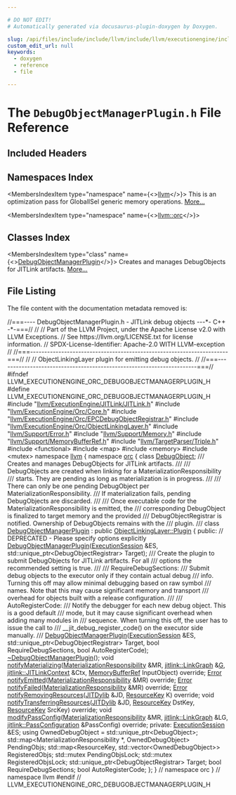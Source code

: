 ```yaml
---

# DO NOT EDIT!
# Automatically generated via docusaurus-plugin-doxygen by Doxygen.

slug: /api/files/include/include/llvm/include/llvm/executionengine/include/llvm/executionengine/orc/debugobjectmanagerplugin-h
custom_edit_url: null
keywords:
  - doxygen
  - reference
  - file

---
```





# The `DebugObjectManagerPlugin.h` File Reference

<DoxygenPage pluginConfig={pluginConfig}>



## Included Headers

<IncludesList>
<IncludesListItem
  filePath="llvm/ExecutionEngine/JITLink/JITLink.h"
  permalink="/docs/api/files/include/include/llvm/include/llvm/executionengine/include/llvm/executionengine/jitlink/jitlink-h"
  isLocal="true" />
<IncludesListItem
  filePath="llvm/ExecutionEngine/Orc/Core.h"
  permalink="/docs/api/files/include/include/llvm/include/llvm/executionengine/include/llvm/executionengine/orc/core-h"
  isLocal="true" />
<IncludesListItem
  filePath="llvm/ExecutionEngine/Orc/EPCDebugObjectRegistrar.h"
  permalink="/docs/api/files/include/include/llvm/include/llvm/executionengine/include/llvm/executionengine/orc/epcdebugobjectregistrar-h"
  isLocal="true" />
<IncludesListItem
  filePath="llvm/ExecutionEngine/Orc/ObjectLinkingLayer.h"
  permalink="/docs/api/files/include/include/llvm/include/llvm/executionengine/include/llvm/executionengine/orc/objectlinkinglayer-h"
  isLocal="true" />
<IncludesListItem
  filePath="llvm/Support/Error.h"
  permalink="/docs/api/files/include/include/llvm/include/llvm/support/error-h"
  isLocal="true" />
<IncludesListItem
  filePath="llvm/Support/Memory.h"
  permalink="/docs/api/files/include/include/llvm/include/llvm/support/memory-h"
  isLocal="true" />
<IncludesListItem
  filePath="llvm/Support/MemoryBufferRef.h"
  permalink="/docs/api/files/include/include/llvm/include/llvm/support/memorybufferref-h"
  isLocal="true" />
<IncludesListItem
  filePath="llvm/TargetParser/Triple.h"
  permalink="/docs/api/files/include/include/llvm/include/llvm/targetparser/triple-h"
  isLocal="true" />
<IncludesListItem
  filePath="functional"
  permalink=""
  isLocal="false" />
<IncludesListItem
  filePath="map"
  permalink=""
  isLocal="false" />
<IncludesListItem
  filePath="memory"
  permalink=""
  isLocal="false" />
<IncludesListItem
  filePath="mutex"
  permalink=""
  isLocal="false" />
</IncludesList>

## Namespaces Index

<MembersIndex>

<MembersIndexItem
  type="namespace"
  name={<><a href="/docs/api/namespaces/llvm">llvm</a></>}>
This is an optimization pass for GlobalISel generic memory operations. <a href="/docs/api/namespaces/llvm/#details">More...</a>
</MembersIndexItem>

<MembersIndexItem
  type="namespace"
  name={<><a href="/docs/api/namespaces/llvm/orc">llvm::orc</a></>}>
</MembersIndexItem>

</MembersIndex>

## Classes Index

<MembersIndex>

<MembersIndexItem
  type="class"
  name={<><a href="/docs/api/classes/llvm/orc/debugobjectmanagerplugin">DebugObjectManagerPlugin</a></>}>
Creates and manages DebugObjects for JITLink artifacts. <a href="/docs/api/classes/llvm/orc/debugobjectmanagerplugin/#details">More...</a>
</MembersIndexItem>

</MembersIndex>


## File Listing

The file content with the documentation metadata removed is:

<ProgramListing>

<Link id="l00001" /><CodeLine lineNumber="1"><Highlight kind="comment">//===---- DebugObjectManagerPlugin.h - JITLink debug objects ---&#42;- C++ -&#42;-===//</Highlight><Highlight kind="normal"></Highlight></CodeLine>
<Link id="l00002" /><CodeLine lineNumber="2"><Highlight kind="normal"></Highlight><Highlight kind="comment">//</Highlight><Highlight kind="normal"></Highlight></CodeLine>
<Link id="l00003" /><CodeLine lineNumber="3"><Highlight kind="normal"></Highlight><Highlight kind="comment">// Part of the LLVM Project, under the Apache License v2.0 with LLVM Exceptions.</Highlight><Highlight kind="normal"></Highlight></CodeLine>
<Link id="l00004" /><CodeLine lineNumber="4"><Highlight kind="normal"></Highlight><Highlight kind="comment">// See https://llvm.org/LICENSE.txt for license information.</Highlight><Highlight kind="normal"></Highlight></CodeLine>
<Link id="l00005" /><CodeLine lineNumber="5"><Highlight kind="normal"></Highlight><Highlight kind="comment">// SPDX-License-Identifier: Apache-2.0 WITH LLVM-exception</Highlight><Highlight kind="normal"></Highlight></CodeLine>
<Link id="l00006" /><CodeLine lineNumber="6"><Highlight kind="normal"></Highlight><Highlight kind="comment">//</Highlight><Highlight kind="normal"></Highlight></CodeLine>
<Link id="l00007" /><CodeLine lineNumber="7"><Highlight kind="normal"></Highlight><Highlight kind="comment">//===----------------------------------------------------------------------===//</Highlight><Highlight kind="normal"></Highlight></CodeLine>
<Link id="l00008" /><CodeLine lineNumber="8"><Highlight kind="normal"></Highlight><Highlight kind="comment">//</Highlight><Highlight kind="normal"></Highlight></CodeLine>
<Link id="l00009" /><CodeLine lineNumber="9"><Highlight kind="normal"></Highlight><Highlight kind="comment">// ObjectLinkingLayer plugin for emitting debug objects.</Highlight><Highlight kind="normal"></Highlight></CodeLine>
<Link id="l00010" /><CodeLine lineNumber="10"><Highlight kind="normal"></Highlight><Highlight kind="comment">//</Highlight><Highlight kind="normal"></Highlight></CodeLine>
<Link id="l00011" /><CodeLine lineNumber="11"><Highlight kind="normal"></Highlight><Highlight kind="comment">//===----------------------------------------------------------------------===//</Highlight><Highlight kind="normal"></Highlight></CodeLine>
<Link id="l00012" /><CodeLine lineNumber="12"><Highlight kind="normal"></Highlight></CodeLine>
<Link id="l00013" /><CodeLine lineNumber="13"><Highlight kind="normal"></Highlight><Highlight kind="preprocessor">#ifndef LLVM&#95;EXECUTIONENGINE&#95;ORC&#95;DEBUGOBJECTMANAGERPLUGIN&#95;H</Highlight><Highlight kind="normal"></Highlight></CodeLine>
<Link id="l00014" /><CodeLine lineNumber="14"><Highlight kind="normal"></Highlight><Highlight kind="preprocessor">#define LLVM&#95;EXECUTIONENGINE&#95;ORC&#95;DEBUGOBJECTMANAGERPLUGIN&#95;H</Highlight><Highlight kind="normal"></Highlight></CodeLine>
<Link id="l00015" /><CodeLine lineNumber="15"><Highlight kind="normal"></Highlight></CodeLine>
<Link id="l00016" /><CodeLine lineNumber="16"><Highlight kind="normal"></Highlight><Highlight kind="preprocessor">#include &quot;<a href="/docs/api/files/include/include/llvm/include/llvm/executionengine/include/llvm/executionengine/jitlink/jitlink-h">llvm/ExecutionEngine/JITLink/JITLink.h</a>&quot;</Highlight><Highlight kind="normal"></Highlight></CodeLine>
<Link id="l00017" /><CodeLine lineNumber="17"><Highlight kind="normal"></Highlight><Highlight kind="preprocessor">#include &quot;<a href="/docs/api/files/include/include/llvm/include/llvm/executionengine/include/llvm/executionengine/orc/core-h">llvm/ExecutionEngine/Orc/Core.h</a>&quot;</Highlight><Highlight kind="normal"></Highlight></CodeLine>
<Link id="l00018" /><CodeLine lineNumber="18"><Highlight kind="normal"></Highlight><Highlight kind="preprocessor">#include &quot;<a href="/docs/api/files/include/include/llvm/include/llvm/executionengine/include/llvm/executionengine/orc/epcdebugobjectregistrar-h">llvm/ExecutionEngine/Orc/EPCDebugObjectRegistrar.h</a>&quot;</Highlight><Highlight kind="normal"></Highlight></CodeLine>
<Link id="l00019" /><CodeLine lineNumber="19"><Highlight kind="normal"></Highlight><Highlight kind="preprocessor">#include &quot;<a href="/docs/api/files/include/include/llvm/include/llvm/executionengine/include/llvm/executionengine/orc/objectlinkinglayer-h">llvm/ExecutionEngine/Orc/ObjectLinkingLayer.h</a>&quot;</Highlight><Highlight kind="normal"></Highlight></CodeLine>
<Link id="l00020" /><CodeLine lineNumber="20"><Highlight kind="normal"></Highlight><Highlight kind="preprocessor">#include &quot;<a href="/docs/api/files/include/include/llvm/include/llvm/support/error-h">llvm/Support/Error.h</a>&quot;</Highlight><Highlight kind="normal"></Highlight></CodeLine>
<Link id="l00021" /><CodeLine lineNumber="21"><Highlight kind="normal"></Highlight><Highlight kind="preprocessor">#include &quot;<a href="/docs/api/files/include/include/llvm/include/llvm/support/memory-h">llvm/Support/Memory.h</a>&quot;</Highlight><Highlight kind="normal"></Highlight></CodeLine>
<Link id="l00022" /><CodeLine lineNumber="22"><Highlight kind="normal"></Highlight><Highlight kind="preprocessor">#include &quot;<a href="/docs/api/files/include/include/llvm/include/llvm/support/memorybufferref-h">llvm/Support/MemoryBufferRef.h</a>&quot;</Highlight><Highlight kind="normal"></Highlight></CodeLine>
<Link id="l00023" /><CodeLine lineNumber="23"><Highlight kind="normal"></Highlight><Highlight kind="preprocessor">#include &quot;<a href="/docs/api/files/include/include/llvm/include/llvm/targetparser/triple-h">llvm/TargetParser/Triple.h</a>&quot;</Highlight><Highlight kind="normal"></Highlight></CodeLine>
<Link id="l00024" /><CodeLine lineNumber="24"><Highlight kind="normal"></Highlight></CodeLine>
<Link id="l00025" /><CodeLine lineNumber="25"><Highlight kind="normal"></Highlight><Highlight kind="preprocessor">#include &lt;functional&gt;</Highlight><Highlight kind="normal"></Highlight></CodeLine>
<Link id="l00026" /><CodeLine lineNumber="26"><Highlight kind="normal"></Highlight><Highlight kind="preprocessor">#include &lt;map&gt;</Highlight><Highlight kind="normal"></Highlight></CodeLine>
<Link id="l00027" /><CodeLine lineNumber="27"><Highlight kind="normal"></Highlight><Highlight kind="preprocessor">#include &lt;memory&gt;</Highlight><Highlight kind="normal"></Highlight></CodeLine>
<Link id="l00028" /><CodeLine lineNumber="28"><Highlight kind="normal"></Highlight><Highlight kind="preprocessor">#include &lt;mutex&gt;</Highlight><Highlight kind="normal"></Highlight></CodeLine>
<Link id="l00029" /><CodeLine lineNumber="29"><Highlight kind="normal"></Highlight></CodeLine>
<Link id="l00030" /><CodeLine lineNumber="30"><Highlight kind="normal"></Highlight><Highlight kind="keyword">namespace </Highlight><Highlight kind="normal"><a href="/docs/api/namespaces/llvm">llvm</a> &#123;</Highlight></CodeLine>
<Link id="l00031" /><CodeLine lineNumber="31"><Highlight kind="normal"></Highlight><Highlight kind="keyword">namespace </Highlight><Highlight kind="normal"><a href="/docs/api/namespaces/llvm/orc">orc</a> &#123;</Highlight></CodeLine>
<Link id="l00032" /><CodeLine lineNumber="32"><Highlight kind="normal"></Highlight></CodeLine>
<Link id="l00033" /><CodeLine lineNumber="33"><Highlight kind="normal"></Highlight><Highlight kind="keyword">class </Highlight><Highlight kind="normal"><a href="/docs/api/classes/llvm/orc/debugobject">DebugObject</a>;</Highlight></CodeLine>
<Link id="l00034" /><CodeLine lineNumber="34"><Highlight kind="normal"></Highlight><Highlight kind="comment"></Highlight></CodeLine>
<Link id="l00035" /><CodeLine lineNumber="35"><Highlight kind="comment">/// Creates and manages DebugObjects for JITLink artifacts.</Highlight></CodeLine>
<Link id="l00036" /><CodeLine lineNumber="36"><Highlight kind="comment">///</Highlight></CodeLine>
<Link id="l00037" /><CodeLine lineNumber="37"><Highlight kind="comment">/// DebugObjects are created when linking for a MaterializationResponsibility</Highlight></CodeLine>
<Link id="l00038" /><CodeLine lineNumber="38"><Highlight kind="comment">/// starts. They are pending as long as materialization is in progress.</Highlight></CodeLine>
<Link id="l00039" /><CodeLine lineNumber="39"><Highlight kind="comment">///</Highlight></CodeLine>
<Link id="l00040" /><CodeLine lineNumber="40"><Highlight kind="comment">/// There can only be one pending DebugObject per MaterializationResponsibility.</Highlight></CodeLine>
<Link id="l00041" /><CodeLine lineNumber="41"><Highlight kind="comment">/// If materialization fails, pending DebugObjects are discarded.</Highlight></CodeLine>
<Link id="l00042" /><CodeLine lineNumber="42"><Highlight kind="comment">///</Highlight></CodeLine>
<Link id="l00043" /><CodeLine lineNumber="43"><Highlight kind="comment">/// Once executable code for the MaterializationResponsibility is emitted, the</Highlight></CodeLine>
<Link id="l00044" /><CodeLine lineNumber="44"><Highlight kind="comment">/// corresponding DebugObject is finalized to target memory and the provided</Highlight></CodeLine>
<Link id="l00045" /><CodeLine lineNumber="45"><Highlight kind="comment">/// DebugObjectRegistrar is notified. Ownership of DebugObjects remains with the</Highlight></CodeLine>
<Link id="l00046" /><CodeLine lineNumber="46"><Highlight kind="comment">/// plugin.</Highlight></CodeLine>
<Link id="l00047" /><CodeLine lineNumber="47"><Highlight kind="comment">///</Highlight><Highlight kind="normal"></Highlight></CodeLine>
<Link id="l00048" /><CodeLine lineNumber="48" lineLink="/docs/api/classes/llvm/orc/debugobjectmanagerplugin"><Highlight kind="normal"></Highlight><Highlight kind="keyword">class </Highlight><Highlight kind="normal"><a href="/docs/api/classes/llvm/orc/debugobjectmanagerplugin/#ac6859199292075b7a74f94aef8bd0a1c">DebugObjectManagerPlugin</a> : </Highlight><Highlight kind="keyword">public</Highlight><Highlight kind="normal"> <a href="/docs/api/classes/llvm/orc/linkgraphlinkinglayer/plugin">ObjectLinkingLayer::Plugin</a> &#123;</Highlight></CodeLine>
<Link id="l00049" /><CodeLine lineNumber="49"><Highlight kind="normal"></Highlight><Highlight kind="keyword">public</Highlight><Highlight kind="normal">:</Highlight></CodeLine>
<Link id="l00050" /><CodeLine lineNumber="50"><Highlight kind="normal">  </Highlight><Highlight kind="comment">// DEPRECATED - Please specify options explicitly</Highlight><Highlight kind="normal"></Highlight></CodeLine>
<Link id="l00051" /><CodeLine lineNumber="51"><Highlight kind="normal">  <a href="/docs/api/classes/llvm/orc/debugobjectmanagerplugin/#ac6859199292075b7a74f94aef8bd0a1c">DebugObjectManagerPlugin</a>(<a href="/docs/api/classes/llvm/orc/executionsession">ExecutionSession</a> &amp;ES,</Highlight></CodeLine>
<Link id="l00052" /><CodeLine lineNumber="52"><Highlight kind="normal">                           std::unique&#95;ptr&lt;DebugObjectRegistrar&gt; Target);</Highlight></CodeLine>
<Link id="l00053" /><CodeLine lineNumber="53"><Highlight kind="normal"></Highlight><Highlight kind="comment"></Highlight></CodeLine>
<Link id="l00054" /><CodeLine lineNumber="54"><Highlight kind="comment">  /// Create the plugin to submit DebugObjects for JITLink artifacts. For all</Highlight></CodeLine>
<Link id="l00055" /><CodeLine lineNumber="55"><Highlight kind="comment">  /// options the recommended setting is true.</Highlight></CodeLine>
<Link id="l00056" /><CodeLine lineNumber="56"><Highlight kind="comment">  ///</Highlight></CodeLine>
<Link id="l00057" /><CodeLine lineNumber="57"><Highlight kind="comment">  /// RequireDebugSections:</Highlight></CodeLine>
<Link id="l00058" /><CodeLine lineNumber="58"><Highlight kind="comment">  ///   Submit debug objects to the executor only if they contain actual debug</Highlight></CodeLine>
<Link id="l00059" /><CodeLine lineNumber="59"><Highlight kind="comment">  ///   info. Turning this off may allow minimal debugging based on raw symbol</Highlight></CodeLine>
<Link id="l00060" /><CodeLine lineNumber="60"><Highlight kind="comment">  ///   names. Note that this may cause significant memory and transport</Highlight></CodeLine>
<Link id="l00061" /><CodeLine lineNumber="61"><Highlight kind="comment">  ///   overhead for objects built with a release configuration.</Highlight></CodeLine>
<Link id="l00062" /><CodeLine lineNumber="62"><Highlight kind="comment">  ///</Highlight></CodeLine>
<Link id="l00063" /><CodeLine lineNumber="63"><Highlight kind="comment">  /// AutoRegisterCode:</Highlight></CodeLine>
<Link id="l00064" /><CodeLine lineNumber="64"><Highlight kind="comment">  ///   Notify the debugger for each new debug object. This is a good default</Highlight></CodeLine>
<Link id="l00065" /><CodeLine lineNumber="65"><Highlight kind="comment">  ///   mode, but it may cause significant overhead when adding many modules in</Highlight></CodeLine>
<Link id="l00066" /><CodeLine lineNumber="66"><Highlight kind="comment">  ///   sequence. When turning this off, the user has to issue the call to</Highlight></CodeLine>
<Link id="l00067" /><CodeLine lineNumber="67"><Highlight kind="comment">  ///   &#95;&#95;jit&#95;debug&#95;register&#95;code() on the executor side manually.</Highlight></CodeLine>
<Link id="l00068" /><CodeLine lineNumber="68"><Highlight kind="comment">  ///</Highlight><Highlight kind="normal"></Highlight></CodeLine>
<Link id="l00069" /><CodeLine lineNumber="69"><Highlight kind="normal">  <a href="/docs/api/classes/llvm/orc/debugobjectmanagerplugin/#ac6859199292075b7a74f94aef8bd0a1c">DebugObjectManagerPlugin</a>(<a href="/docs/api/classes/llvm/orc/executionsession">ExecutionSession</a> &amp;ES,</Highlight></CodeLine>
<Link id="l00070" /><CodeLine lineNumber="70"><Highlight kind="normal">                           std::unique&#95;ptr&lt;DebugObjectRegistrar&gt; Target,</Highlight></CodeLine>
<Link id="l00071" /><CodeLine lineNumber="71"><Highlight kind="normal">                           </Highlight><Highlight kind="keywordtype">bool</Highlight><Highlight kind="normal"> RequireDebugSections, </Highlight><Highlight kind="keywordtype">bool</Highlight><Highlight kind="normal"> AutoRegisterCode);</Highlight></CodeLine>
<Link id="l00072" /><CodeLine lineNumber="72" lineLink="/docs/api/classes/llvm/orc/debugobjectmanagerplugin/#a7d08d65e4a9851911bda6f48091b7042"><Highlight kind="normal">  <a href="/docs/api/classes/llvm/orc/debugobjectmanagerplugin/#a7d08d65e4a9851911bda6f48091b7042">~DebugObjectManagerPlugin</a>();</Highlight></CodeLine>
<Link id="l00073" /><CodeLine lineNumber="73"><Highlight kind="normal"></Highlight></CodeLine>
<Link id="l00074" /><CodeLine lineNumber="74"><Highlight kind="normal">  </Highlight><Highlight kind="keywordtype">void</Highlight><Highlight kind="normal"> <a href="/docs/api/classes/llvm/orc/debugobjectmanagerplugin/#a8a3d04daa67fdb97d7c6adb095fd9b85">notifyMaterializing</a>(<a href="/docs/api/classes/llvm/orc/materializationresponsibility">MaterializationResponsibility</a> &amp;MR,</Highlight></CodeLine>
<Link id="l00075" /><CodeLine lineNumber="75"><Highlight kind="normal">                           <a href="/docs/api/classes/llvm/jitlink/linkgraph">jitlink::LinkGraph</a> &amp;<a href="/docs/api/files/lib/lib/support/md5-cpp/#ad96b7cf3182ce2ba85e5a7a93b12c441">G</a>, <a href="/docs/api/classes/llvm/jitlink/jitlinkcontext">jitlink::JITLinkContext</a> &amp;Ctx,</Highlight></CodeLine>
<Link id="l00076" /><CodeLine lineNumber="76"><Highlight kind="normal">                           <a href="/docs/api/classes/llvm/memorybufferref">MemoryBufferRef</a> InputObject) </Highlight><Highlight kind="keyword">override</Highlight><Highlight kind="normal">;</Highlight></CodeLine>
<Link id="l00077" /><CodeLine lineNumber="77"><Highlight kind="normal"></Highlight></CodeLine>
<Link id="l00078" /><CodeLine lineNumber="78"><Highlight kind="normal">  <a href="/docs/api/classes/llvm/error">Error</a> <a href="/docs/api/classes/llvm/orc/debugobjectmanagerplugin/#a778eb8f8c5516bfed164b60b1594d632">notifyEmitted</a>(<a href="/docs/api/classes/llvm/orc/materializationresponsibility">MaterializationResponsibility</a> &amp;MR) </Highlight><Highlight kind="keyword">override</Highlight><Highlight kind="normal">;</Highlight></CodeLine>
<Link id="l00079" /><CodeLine lineNumber="79"><Highlight kind="normal">  <a href="/docs/api/classes/llvm/error">Error</a> <a href="/docs/api/classes/llvm/orc/debugobjectmanagerplugin/#a5a24c1efd3e1604d378e7a1482bb6de3">notifyFailed</a>(<a href="/docs/api/classes/llvm/orc/materializationresponsibility">MaterializationResponsibility</a> &amp;MR) </Highlight><Highlight kind="keyword">override</Highlight><Highlight kind="normal">;</Highlight></CodeLine>
<Link id="l00080" /><CodeLine lineNumber="80"><Highlight kind="normal">  <a href="/docs/api/classes/llvm/error">Error</a> <a href="/docs/api/classes/llvm/orc/debugobjectmanagerplugin/#a08990f110a9a374bbac36366d6d8e320">notifyRemovingResources</a>(<a href="/docs/api/classes/llvm/orc/jitdylib">JITDylib</a> &amp;JD, <a href="/docs/api/namespaces/llvm/orc/#a48eb648e96394270c69273c29bfad24e">ResourceKey</a> K) </Highlight><Highlight kind="keyword">override</Highlight><Highlight kind="normal">;</Highlight></CodeLine>
<Link id="l00081" /><CodeLine lineNumber="81"><Highlight kind="normal"></Highlight></CodeLine>
<Link id="l00082" /><CodeLine lineNumber="82"><Highlight kind="normal">  </Highlight><Highlight kind="keywordtype">void</Highlight><Highlight kind="normal"> <a href="/docs/api/classes/llvm/orc/debugobjectmanagerplugin/#a184ef71d4418c2a54aad454f621c39dd">notifyTransferringResources</a>(<a href="/docs/api/classes/llvm/orc/jitdylib">JITDylib</a> &amp;JD, <a href="/docs/api/namespaces/llvm/orc/#a48eb648e96394270c69273c29bfad24e">ResourceKey</a> DstKey,</Highlight></CodeLine>
<Link id="l00083" /><CodeLine lineNumber="83"><Highlight kind="normal">                                   <a href="/docs/api/namespaces/llvm/orc/#a48eb648e96394270c69273c29bfad24e">ResourceKey</a> SrcKey) </Highlight><Highlight kind="keyword">override</Highlight><Highlight kind="normal">;</Highlight></CodeLine>
<Link id="l00084" /><CodeLine lineNumber="84"><Highlight kind="normal"></Highlight></CodeLine>
<Link id="l00085" /><CodeLine lineNumber="85"><Highlight kind="normal">  </Highlight><Highlight kind="keywordtype">void</Highlight><Highlight kind="normal"> <a href="/docs/api/classes/llvm/orc/debugobjectmanagerplugin/#abf15a05cfd44aa92db5db5251a6f3631">modifyPassConfig</a>(<a href="/docs/api/classes/llvm/orc/materializationresponsibility">MaterializationResponsibility</a> &amp;MR,</Highlight></CodeLine>
<Link id="l00086" /><CodeLine lineNumber="86"><Highlight kind="normal">                        <a href="/docs/api/classes/llvm/jitlink/linkgraph">jitlink::LinkGraph</a> &amp;LG,</Highlight></CodeLine>
<Link id="l00087" /><CodeLine lineNumber="87"><Highlight kind="normal">                        <a href="/docs/api/structs/llvm/jitlink/passconfiguration">jitlink::PassConfiguration</a> &amp;PassConfig) </Highlight><Highlight kind="keyword">override</Highlight><Highlight kind="normal">;</Highlight></CodeLine>
<Link id="l00088" /><CodeLine lineNumber="88"><Highlight kind="normal"></Highlight></CodeLine>
<Link id="l00089" /><CodeLine lineNumber="89"><Highlight kind="normal"></Highlight><Highlight kind="keyword">private</Highlight><Highlight kind="normal">:</Highlight></CodeLine>
<Link id="l00090" /><CodeLine lineNumber="90"><Highlight kind="normal">  <a href="/docs/api/classes/llvm/orc/executionsession">ExecutionSession</a> &amp;ES;</Highlight></CodeLine>
<Link id="l00091" /><CodeLine lineNumber="91"><Highlight kind="normal"></Highlight></CodeLine>
<Link id="l00092" /><CodeLine lineNumber="92"><Highlight kind="normal">  </Highlight><Highlight kind="keyword">using </Highlight><Highlight kind="normal">OwnedDebugObject = std::unique&#95;ptr&lt;DebugObject&gt;;</Highlight></CodeLine>
<Link id="l00093" /><CodeLine lineNumber="93"><Highlight kind="normal">  std::map&lt;MaterializationResponsibility &#42;, OwnedDebugObject&gt; PendingObjs;</Highlight></CodeLine>
<Link id="l00094" /><CodeLine lineNumber="94"><Highlight kind="normal">  std::map&lt;ResourceKey, std::vector&lt;OwnedDebugObject&gt;&gt; RegisteredObjs;</Highlight></CodeLine>
<Link id="l00095" /><CodeLine lineNumber="95"><Highlight kind="normal"></Highlight></CodeLine>
<Link id="l00096" /><CodeLine lineNumber="96"><Highlight kind="normal">  std::mutex PendingObjsLock;</Highlight></CodeLine>
<Link id="l00097" /><CodeLine lineNumber="97"><Highlight kind="normal">  std::mutex RegisteredObjsLock;</Highlight></CodeLine>
<Link id="l00098" /><CodeLine lineNumber="98"><Highlight kind="normal"></Highlight></CodeLine>
<Link id="l00099" /><CodeLine lineNumber="99"><Highlight kind="normal">  std::unique&#95;ptr&lt;DebugObjectRegistrar&gt; Target;</Highlight></CodeLine>
<Link id="l00100" /><CodeLine lineNumber="100"><Highlight kind="normal">  </Highlight><Highlight kind="keywordtype">bool</Highlight><Highlight kind="normal"> RequireDebugSections;</Highlight></CodeLine>
<Link id="l00101" /><CodeLine lineNumber="101"><Highlight kind="normal">  </Highlight><Highlight kind="keywordtype">bool</Highlight><Highlight kind="normal"> AutoRegisterCode;</Highlight></CodeLine>
<Link id="l00102" /><CodeLine lineNumber="102"><Highlight kind="normal">&#125;;</Highlight></CodeLine>
<Link id="l00103" /><CodeLine lineNumber="103"><Highlight kind="normal"></Highlight></CodeLine>
<Link id="l00104" /><CodeLine lineNumber="104"><Highlight kind="normal">&#125; </Highlight><Highlight kind="comment">// namespace orc</Highlight><Highlight kind="normal"></Highlight></CodeLine>
<Link id="l00105" /><CodeLine lineNumber="105"><Highlight kind="normal">&#125; </Highlight><Highlight kind="comment">// namespace llvm</Highlight><Highlight kind="normal"></Highlight></CodeLine>
<Link id="l00106" /><CodeLine lineNumber="106"><Highlight kind="normal"></Highlight></CodeLine>
<Link id="l00107" /><CodeLine lineNumber="107"><Highlight kind="normal"></Highlight><Highlight kind="preprocessor">#endif </Highlight><Highlight kind="comment">// LLVM&#95;EXECUTIONENGINE&#95;ORC&#95;DEBUGOBJECTMANAGERPLUGIN&#95;H</Highlight><Highlight kind="normal"></Highlight></CodeLine>

</ProgramListing>

</DoxygenPage>
